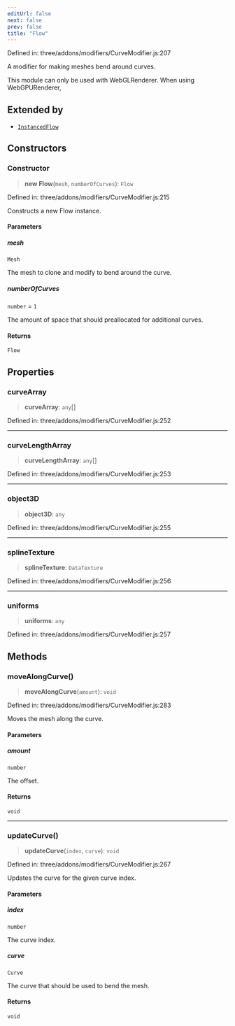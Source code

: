 ```yaml
---
editUrl: false
next: false
prev: false
title: "Flow"
---
```


Defined in: three/addons/modifiers/CurveModifier.js:207

A modifier for making meshes bend around curves.

This module can only be used with WebGLRenderer. When using WebGPURenderer,

## Extended by

- [`InstancedFlow`](InstancedFlow.html)

## Constructors

### Constructor

> **new Flow**(`mesh`, `numberOfCurves`): `Flow`

Defined in: three/addons/modifiers/CurveModifier.js:215

Constructs a new Flow instance.

#### Parameters

##### mesh

`Mesh`

The mesh to clone and modify to bend around the curve.

##### numberOfCurves

`number` = `1`

The amount of space that should preallocated for additional curves.

#### Returns

`Flow`

## Properties

### curveArray

> **curveArray**: `any`[]

Defined in: three/addons/modifiers/CurveModifier.js:252

***

### curveLengthArray

> **curveLengthArray**: `any`[]

Defined in: three/addons/modifiers/CurveModifier.js:253

***

### object3D

> **object3D**: `any`

Defined in: three/addons/modifiers/CurveModifier.js:255

***

### splineTexture

> **splineTexture**: `DataTexture`

Defined in: three/addons/modifiers/CurveModifier.js:256

***

### uniforms

> **uniforms**: `any`

Defined in: three/addons/modifiers/CurveModifier.js:257

## Methods

### moveAlongCurve()

> **moveAlongCurve**(`amount`): `void`

Defined in: three/addons/modifiers/CurveModifier.js:283

Moves the mesh along the curve.

#### Parameters

##### amount

`number`

The offset.

#### Returns

`void`

***

### updateCurve()

> **updateCurve**(`index`, `curve`): `void`

Defined in: three/addons/modifiers/CurveModifier.js:267

Updates the curve for the given curve index.

#### Parameters

##### index

`number`

The curve index.

##### curve

`Curve`

The curve that should be used to bend the mesh.

#### Returns

`void`
